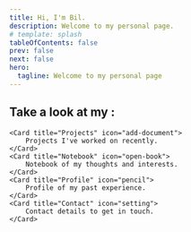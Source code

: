 ```yaml
---
title: Hi, I'm Bil.
description: Welcome to my personal page.
# template: splash
tableOfContents: false
prev: false
next: false
hero:
  tagline: Welcome to my personal page
---
```



## Take a look at my :

<CardGrid>

	<Card title="Projects" icon="add-document">
		Projects I've worked on recently.
	</Card>
	<Card title="Notebook" icon="open-book">
		Notebook of my thoughts and interests.
	</Card>
	<Card title="Profile" icon="pencil">
		Profile of my past experience.
	</Card>
	<Card title="Contact" icon="setting">
		Contact details to get in touch.
	</Card>
</CardGrid>
